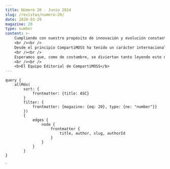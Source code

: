 ```yaml
---
title: Número 20 - Junio 2014
slug: /revistas/numero-20/
date: 2020-03-29
magazine: 20
type: number
content: >-
    ​Cumpliendo con nuestro propósito de innovación y evolución constante para CompartiMOSS, comenzando con este número de la revista estamos comenzando a abrir las puertas a artículos sobre SharePoint en otros idiomas. Después de numerosas discusiones entre las personas que dirigimos la revista, sopesar los pros y los contras y evaluar las diferentes posibilidades, hemos decidido que la evolución de la revista no solo nos permite dar la bienvenida a opiniones y experiencias escritas en un idioma diferente al castellano, sino que también nuestros lectores merecen obtener información valiosa de autores en un idioma diferente.
    <br /><br />
    Desde el principio CompartiMOSS ha tenido un carácter internacional, no solamente porque nuestros lectores vienen de numerosos países en dos continentes, sino también porque los que manejamos la revista tienen tres nacionalidades diferentes y vivimos y trabajamos en países totalmente diferentes. También se puede ver como un ejemplo de colaboración, de la cual SharePoint es no solamente el centro físico de la información, sino la herramienta por excelencia para poder trabajar de esta forma. La expansión hacia artículos en otros idiomas diferentes al castellano no significa que nuestro lema principal, la distribución de información sobre SharePoint en español, deja de ser válido, sino que significa un enriquecimiento de la calidad y cantidad de la información que presentamos. En un principio no vamos a publicar más de uno (máximo dos) artículos en un idioma diferente al nuestro en cada número, y nos limitaremos a artículos en inglés y las lenguas más cercanas al castellano, tanto geográfica, como lingüísticamente hablando.
    <br /><br />
    Esperamos que, como de costumbre, se diviertan tanto leyendo este número de CompartiMOSS como nosotros lo hacemos creándola.
    <br /><br />
    <b>El Equipo Editorial de CompartiMOSS​​​​​​​​</b>
---
```



<NumberHeader frontmatter={props.pageContext.frontmatter} />

<ViewArticles articles={props.data.allMdx} title="Índice" />

<ViewPartners />

    query {
        allMdx(    
            sort: {
                frontmatter: {title: ASC}
            }
            filter: {
                frontmatter: {magazine: {eq: 20}, type: {ne: "number"}}
            }) 
            {
                edges {
                    node {
                        frontmatter {
                            title, author, slug, authorId
                        }      
                    }
                }
            }
    }
`
